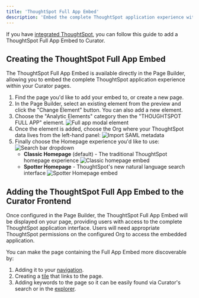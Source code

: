 ```yaml
---
title: 'ThoughtSpot Full App Embed'
description: 'Embed the complete ThoughtSpot application experience within Curator using the Page Builder.'
---
```



If you have [integrated ThoughtSpot](
    /creating_integrations/thoughtspot_connection/integrating_thoughtspot_with_curator
), you can follow this guide to add a ThoughtSpot Full App Embed to Curator.

## Creating the ThoughtSpot Full App Embed

The ThoughtSpot Full App Embed is available directly in the Page Builder, allowing you to embed the complete
 ThoughtSpot application experience within your Curator pages.

1. <BackendNavPath
    levelOne="Content"
    levelTwo="Pages"
    /> Find the page you'd like to add your embed to, or create a new page.
2. In the Page Builder, select an existing element from the preview and click the "Change Element" button. You can also
 add a new element.
3. Choose the "Analytic Elements" category then the "THOUGHTSPOT FULL APP" element.
![Full app modal element](/docs_assets/images/thoughtspot/full_app_embed_pb.png)
4. Once the element is added, choose the Org where your ThoughtSpot data lives from the left-hand panel:
![Import SAML metadata](/docs_assets/images/thoughtspot/full_app_embed_page_builder_org_dropdown.png)
5. Finally choose the Homepage experience you'd like to use:
    ![Search bar dropdown](/docs_assets/images/thoughtspot/full_app_embed_page_builder_search_bar_dropdown.png)
    - **Classic Homepage** (default) - The traditional ThoughtSpot homepage experience
        ![Classic homepage embed](/docs_assets/images/thoughtspot/full_app_embed_classic.png)
    - **Spotter Homepage** - ThoughtSpot's new natural language search interface
        ![Spotter Homepage embed](/docs_assets/images/thoughtspot/full_app_embed_spotter.png)

## Adding the ThoughtSpot Full App Embed to the Curator Frontend

Once configured in the Page Builder, the ThoughtSpot Full App Embed will be displayed on your page, providing users
 with access to the complete ThoughtSpot application interface. Users will need appropriate ThoughtSpot permissions
  on the configured Org to access the embedded application.

You can make the page containing the Full App Embed more discoverable by:

1. Adding it to your [navigation](/site_content_design/menus/managing_menus).
2. Creating a [tile](/site_content_design/pages/Tiles) that links to the page.
3. Adding keywords to the page so it can be easily found via Curator's search or in the [explorer](
    /site_content_design/pages/Explorer
).
